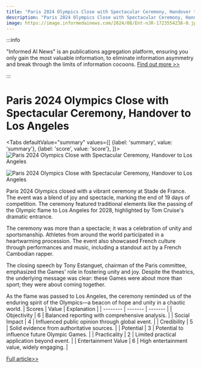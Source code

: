 ```yaml
---
title: "Paris 2024 Olympics Close with Spectacular Ceremony, Handover to Los Angeles"
description: "Paris 2024 Olympics Close with Spectacular Ceremony, Handover to Los Angeles"
image: https://image.informedainews.com/2024/08/Ent-nJR-1723554238-0.jpg
---
```



:::info

"Informed AI News" is an publications aggregation platform, ensuring you only gain the most valuable information, to eliminate information asymmetry and break through the limits of information cocoons.  [Find out more >>](/)

:::

# Paris 2024 Olympics Close with Spectacular Ceremony, Handover to Los Angeles


<Tabs
	defaultValue="summary"
	values={[
	{label: 'summary', value: 'summary'},
	{label: 'score', value: 'score'},
]}>
<TabItem value="summary">
<img
  src="https://image.informedainews.com/2024/08/Ent-nJR-1723554238-0.jpg"
  alt="Paris 2024 Olympics Close with Spectacular Ceremony, Handover to Los Angeles"
/>

<img
  src="https://image.informedainews.com/2024/08/Ent-otW-1723554238-1.jpg"
  alt="Paris 2024 Olympics Close with Spectacular Ceremony, Handover to Los Angeles"
/>



Paris 2024 Olympics closed with a vibrant ceremony at Stade de France. The event was a blend of joy and spectacle, marking the end of 19 days of competition. The ceremony featured traditional elements like the passing of the Olympic flame to Los Angeles for 2028, highlighted by Tom Cruise's dramatic entrance.

The ceremony was more than a spectacle; it was a celebration of unity and sportsmanship. Athletes from around the world participated in a heartwarming procession. The event also showcased French culture through performances and music, including a standout act by a French Cambodian rapper.

The closing speech by Tony Estanguet, chairman of the Paris committee, emphasized the Games' role in fostering unity and joy. Despite the theatrics, the underlying message was clear: these Games were about more than sport; they were about coming together.

As the flame was passed to Los Angeles, the ceremony reminded us of the enduring spirit of the Olympics—a beacon of hope and unity in a chaotic world.
</TabItem>
<TabItem value="score">
	| Scores     | Value   | Explanation |
	| -------- | ------- | ------- |
	| Objectivity  | 6    | Balanced reporting with comprehensive analysis.    |
	| Social Impact | 4     | Influenced public opinion through global event.    |
	| Credibility    | 5    | Solid evidence from authoritative sources.    |
	| Potential    | 3    | Potential to influence future Olympic Games.    |
	| Practicality    | 2    | Limited practical application beyond event.    |
	| Entertainment Value    | 6    | High entertainment value, widely engaging.    |
</TabItem>
</Tabs>

[Full article>>](https://www.theguardian.com/sport/article/2024/aug/11/final-show-of-colour-as-paris-passes-olympic-flame-to-los-angeles)
